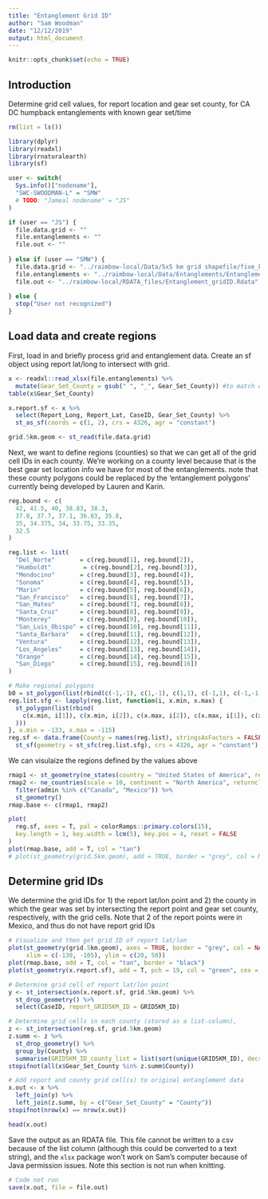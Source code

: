 ```yaml
---
title: "Entanglement Grid ID"
author: "Sam Woodman"
date: "12/12/2019"
output: html_document
---
```


```r
knitr::opts_chunk$set(echo = TRUE)
```

## Introduction

Determine grid cell values, for report location and gear set county, for CA DC humpback entanglements with known gear set/time 

```r
rm(list = ls())

library(dplyr)
library(readxl)
library(rnaturalearth)
library(sf)

user <- switch(
  Sys.info()["nodename"], 
  "SWC-SWOODMAN-L" = "SMW"
  # TODO: "Jameal nodename" = "JS"
)

if (user == "JS") {
  file.data.grid <- ""
  file.entanglements <- ""
  file.out <- ""
  
} else if (user == "SMW") {
  file.data.grid <- "../raimbow-local/Data/5x5 km grid shapefile/five_km_grid_polys_geo.shp"
  file.entanglements <- "../raimbow-local/Data/Entanglements/Entanglements_known_gear_set_location.xlsx"
  file.out <- "../raimbow-local/RDATA_files/Entanglement_gridID.Rdata"
  
} else {
  stop("User not recognized")
}
```

## Load data and create regions

First, load in and briefly process grid and entanglement data. Create an sf object using report lat/long to intersect with grid.

```r
x <- readxl::read_xlsx(file.entanglements) %>% 
  mutate(Gear_Set_County = gsub(" ", "_", Gear_Set_County)) #to match counties below
table(x$Gear_Set_County)

x.report.sf <- x %>% 
  select(Report_Long, Report_Lat, CaseID, Gear_Set_County) %>% 
  st_as_sf(coords = c(1, 2), crs = 4326, agr = "constant")

grid.5km.geom <- st_read(file.data.grid)
```

Next, we want to define regions (counties) so that we can get all of the grid cell IDs in each county. We're working on a county level because that is the best gear set location info we have for most of the entanglements. note that these county polygons could be replaced by the 'entanglement polygons' currently being developed by Lauren and Karin.

```r
reg.bound <- c(
  42, 41.5, 40, 38.83, 38.3, 
  37.8, 37.7, 37.1, 36.83, 35.8, 
  35, 34.375, 34, 33.75, 33.35, 
  32.5
)

reg.list <- list(
  "Del_Norte"       = c(reg.bound[1], reg.bound[2]), 
  "Humboldt"         = c(reg.bound[2], reg.bound[3]), 
  "Mendocino"       = c(reg.bound[3], reg.bound[4]), 
  "Sonoma"          = c(reg.bound[4], reg.bound[5]), 
  "Marin"           = c(reg.bound[5], reg.bound[6]), 
  "San_Francisco"   = c(reg.bound[6], reg.bound[7]), 
  "San_Mateo"       = c(reg.bound[7], reg.bound[8]), 
  "Santa_Cruz"      = c(reg.bound[8], reg.bound[9]), 
  "Monterey"        = c(reg.bound[9], reg.bound[10]), 
  "San_Luis_Obispo" = c(reg.bound[10], reg.bound[11]), 
  "Santa_Barbara"   = c(reg.bound[11], reg.bound[12]), 
  "Ventura"         = c(reg.bound[12], reg.bound[13]), 
  "Los_Angeles"     = c(reg.bound[13], reg.bound[14]), 
  "Orange"          = c(reg.bound[14], reg.bound[15]), 
  "San_Diego"       = c(reg.bound[15], reg.bound[16])
)

# Make regional polygons
b0 = st_polygon(list(rbind(c(-1,-1), c(1,-1), c(1,1), c(-1,1), c(-1,-1))))
reg.list.sfg <- lapply(reg.list, function(i, x.min, x.max) {
  st_polygon(list(rbind(
    c(x.min, i[1]), c(x.min, i[2]), c(x.max, i[2]), c(x.max, i[1]), c(x.min, i[1])
  )))
}, x.min = -133, x.max = -115)
reg.sf <- data.frame(County = names(reg.list), stringsAsFactors = FALSE) %>% 
  st_sf(geometry = st_sfc(reg.list.sfg), crs = 4326, agr = "constant")
```

We can visulaize the regions defined by the values above

```r
rmap1 <- st_geometry(ne_states(country = "United States of America", returnclass = "sf"))
rmap2 <- ne_countries(scale = 10, continent = "North America", returnclass = "sf") %>% 
  filter(admin %in% c("Canada", "Mexico")) %>% 
  st_geometry()
rmap.base <- c(rmap1, rmap2)

plot(
  reg.sf, axes = T, pal = colorRamps::primary.colors(15), 
  key.length = 1, key.width = lcm(5), key.pos = 4, reset = FALSE
)
plot(rmap.base, add = T, col = "tan")
# plot(st_geometry(grid.5km.geom), add = TRUE, border = "grey", col = NA, lwd = 0.4)
```

## Determine grid IDs

We determine the grid IDs for 1) the report lat/lon point and 2) the county in which the gear was set by intersecting the report point and gear set county, respectively, with the grid cells. Note that 2 of the report points were in Mexico, and thus do not have report grid IDs

```r
# Visualize and then get grid ID of report lat/lon
plot(st_geometry(grid.5km.geom), axes = TRUE, border = "grey", col = NA, 
     xlim = c(-130, -105), ylim = c(20, 50))
plot(rmap.base, add = T, col = "tan", border = "black")
plot(st_geometry(x.report.sf), add = T, pch = 19, col = "green", cex = 0.8)

# Determine grid cell of report lat/lon point
y <- st_intersection(x.report.sf, grid.5km.geom) %>% 
  st_drop_geometry() %>% 
  select(CaseID, report_GRID5KM_ID = GRID5KM_ID)

# Determine grid cells in each county (stored as a list-column), 
z <- st_intersection(reg.sf, grid.5km.geom)
z.summ <- z %>% 
  st_drop_geometry() %>% 
  group_by(County) %>% 
  summarise(GRID5KM_ID_county_list = list(sort(unique(GRID5KM_ID), decreasing = TRUE)))
stopifnot(all(x$Gear_Set_County %in% z.summ$County))

# Add report and county grid cell(s) to original entanglement data
x.out <- x %>% 
  left_join(y) %>% 
  left_join(z.summ, by = c("Gear_Set_County" = "County"))
stopifnot(nrow(x) == nrow(x.out))

head(x.out)
```

Save the output as an RDATA file. This file cannot be written to a csv because of the list column (although this could be converted to a text string), and the `xlsx` package won't work on Sam's computer because of Java permission issues. Note this section is not run when knitting.

```r
# Code not run
save(x.out, file = file.out)
```
